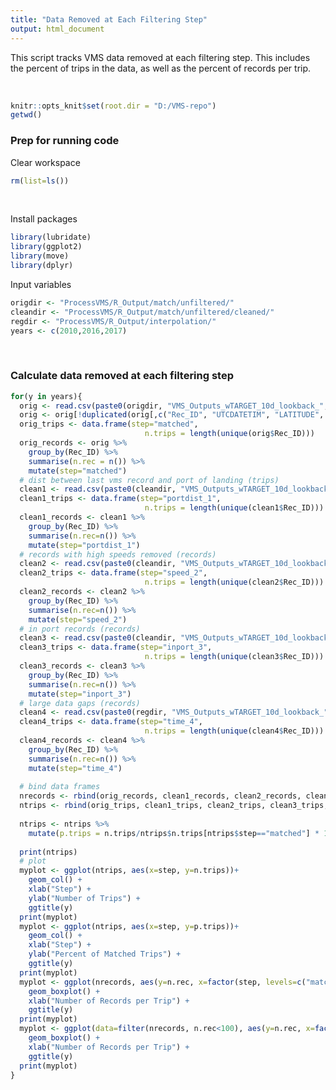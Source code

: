 ```yaml
---
title: "Data Removed at Each Filtering Step"
output: html_document
---
```


This script tracks VMS data removed at each filtering step. This includes the percent of trips in the data, as well as the percent of records per trip.



<br>
```r
knitr::opts_knit$set(root.dir = "D:/VMS-repo") 
getwd()
```

### Prep for running code
Clear workspace
```r
rm(list=ls())
```
<br>

Install packages
```r
library(lubridate)
library(ggplot2)
library(move)
library(dplyr)
```

Input variables
```r
origdir <- "ProcessVMS/R_Output/match/unfiltered/"
cleandir <- "ProcessVMS/R_Output/match/unfiltered/cleaned/"
regdir <- "ProcessVMS/R_Output/interpolation/"
years <- c(2010,2016,2017)
```
<br>

### Calculate data removed at each filtering step

```r
for(y in years){
  orig <- read.csv(paste0(origdir, "VMS_Outputs_wTARGET_10d_lookback_", y, "_all.csv"))
  orig <- orig[!duplicated(orig[,c("Rec_ID", "UTCDATETIM", "LATITUDE", "LONGITUDE")]),]
  orig_trips <- data.frame(step="matched",
                              n.trips = length(unique(orig$Rec_ID)))
  orig_records <- orig %>%
    group_by(Rec_ID) %>%
    summarise(n.rec = n()) %>%
    mutate(step="matched")
  # dist between last vms record and port of landing (trips)
  clean1 <- read.csv(paste0(cleandir, "VMS_Outputs_wTARGET_10d_lookback_", y, "_cleaned.csv"))
  clean1_trips <- data.frame(step="portdist_1",
                              n.trips = length(unique(clean1$Rec_ID)))
  clean1_records <- clean1 %>%
    group_by(Rec_ID) %>%
    summarise(n.rec=n()) %>%
    mutate(step="portdist_1")
  # records with high speeds removed (records)
  clean2 <- read.csv(paste0(cleandir, "VMS_Outputs_wTARGET_10d_lookback_", y, "_speed_cleaned.csv"))
  clean2_trips <- data.frame(step="speed_2",
                              n.trips = length(unique(clean2$Rec_ID)))
  clean2_records <- clean2 %>%
    group_by(Rec_ID) %>%
    summarise(n.rec=n()) %>%
    mutate(step="speed_2")
  # in port records (records)
  clean3 <- read.csv(paste0(cleandir, "VMS_Outputs_wTARGET_10d_lookback_", y, "_speed_cleaned_offshore.csv"))
  clean3_trips <- data.frame(step="inport_3",
                              n.trips = length(unique(clean3$Rec_ID)))
  clean3_records <- clean3 %>%
    group_by(Rec_ID) %>%
    summarise(n.rec=n()) %>%
    mutate(step="inport_3")
  # large data gaps (records)
  clean4 <- read.csv(paste0(regdir, "VMS_Outputs_wTARGET_10d_lookback_", y, "_final_cleaned.csv"))
  clean4_trips <- data.frame(step="time_4",
                              n.trips = length(unique(clean4$Rec_ID)))
  clean4_records <- clean4 %>%
    group_by(Rec_ID) %>%
    summarise(n.rec=n()) %>%
    mutate(step="time_4")
  
  # bind data frames
  nrecords <- rbind(orig_records, clean1_records, clean2_records, clean3_records, clean4_records)
  ntrips <- rbind(orig_trips, clean1_trips, clean2_trips, clean3_trips, clean4_trips)
  
  ntrips <- ntrips %>%
    mutate(p.trips = n.trips/ntrips$n.trips[ntrips$step=="matched"] * 100)
  
  print(ntrips)
  # plot
  myplot <- ggplot(ntrips, aes(x=step, y=n.trips))+
    geom_col() +
    xlab("Step") +
    ylab("Number of Trips") +
    ggtitle(y)
  print(myplot)
  myplot <- ggplot(ntrips, aes(x=step, y=p.trips))+
    geom_col() +
    xlab("Step") +
    ylab("Percent of Matched Trips") +
    ggtitle(y)
  print(myplot)
  myplot <- ggplot(nrecords, aes(y=n.rec, x=factor(step, levels=c("matched", "portdist_1", "speed_2", "inport_3", "time_4")))) +
    geom_boxplot() +
    xlab("Number of Records per Trip") +
    ggtitle(y)
  print(myplot)
  myplot <- ggplot(data=filter(nrecords, n.rec<100), aes(y=n.rec, x=factor(step, levels=c("matched", "portdist_1", "speed_2", "inport_3", "time_4")))) +
    geom_boxplot() +
    xlab("Number of Records per Trip") +
    ggtitle(y)
  print(myplot)
}
```
<br>

